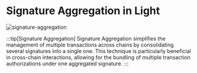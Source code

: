 # Signature Aggregation in Light

![signature-aggregation](/signature-aggregation.png)

:::tip[Signature Aggregation]
Signature Aggregation simplifies the management of multiple transactions across chains by consolidating several signatures into a single one.
This technique is particularly beneficial in cross-chain interactions, allowing for the bundling of multiple transaction authorizations under one aggregated signature.
:::
